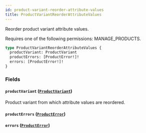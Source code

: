 ```yaml
---
id: product-variant-reorder-attribute-values
title: ProductVariantReorderAttributeValues
---
```



Reorder product variant attribute values. 

Requires one of the following permissions: MANAGE_PRODUCTS.

```graphql
type ProductVariantReorderAttributeValues {
  productVariant: ProductVariant
  productErrors: [ProductError!]!
  errors: [ProductError!]!
}
```


### Fields

#### `productVariant` ([`ProductVariant`](../../../developer/api-reference/objects/product-variant))

Product variant from which attribute values are reordered.


#### `productErrors` ([`ProductError`](../../../developer/api-reference/objects/product-error))




#### `errors` ([`ProductError`](../../../developer/api-reference/objects/product-error))






